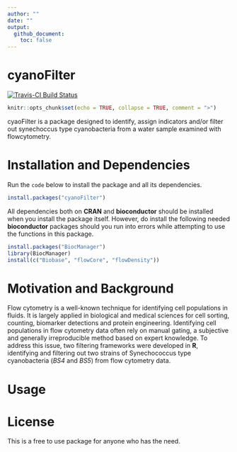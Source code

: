 ```yaml
---
author: ""
date: ""
output: 
  github_document:
    toc: false
---
```


# cyanoFilter

[![Travis-CI Build Status](https://travis-ci.org/fomotis/cyanoFilter.svg?branch=master)](https://travis-ci.org/fomotis/cyanoFilter)

```r
knitr::opts_chunk$set(echo = TRUE, collapse = TRUE, comment = ">")
```

cyaoFilter is a package designed to identify, assign indicators and/or filter out synechoccus type cyanobacteria from a water sample examined with flowcytometry.

# Installation and Dependencies

Run the `code` below to install the package and all its dependencies.

```r
install.packages("cyanoFilter")
```

All dependencies both on **CRAN** and **bioconductor** should be installed when you install the package itself. However, do install the following needed **bioconductor** packages should you run into errors while attempting to use the functions in this package.

```r
install.packages("BiocManager")
library(BiocManager)
install(c("Biobase", "flowCore", "flowDensity"))
```



# Motivation and Background

Flow cytometry is a well-known technique for identifying cell populations in fluids. It is largely applied in biological and medical sciences for cell sorting, counting, biomarker detections and protein engineering.  Identifying cell populations in flow cytometry data often rely on manual gating, a subjective and generally irreproducible method based on expert knowledge. To address this issue, two filtering frameworks were developed in **R**, identifying and filtering out two strains of Synechococcus type cyanobacteria (*BS4* and *BS5*) from flow cytometry data. 

# Usage



# License

This is a free to use package for anyone who has the need.


